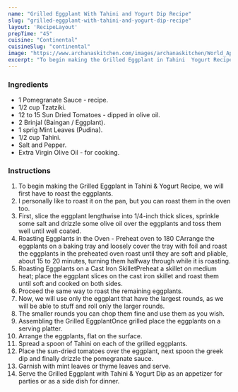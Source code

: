 ---
name: "Grilled Eggplant With Tahini and Yogurt Dip Recipe"
slug: "grilled-eggplant-with-tahini-and-yogurt-dip-recipe"
layout: 'RecipeLayout'
prepTime: "45"
cuisine: "Continental"
cuisineSlug: "continental"
image: "https://www.archanaskitchen.com/images/archanaskitchen/World_Appetizers/Grilled_Eggplant_with_Tahini_and_Yogurt_Dip_Recipe.jpg"
excerpt: "To begin making the Grilled Eggplant in Tahini  Yogurt Recipe, we will first have to roast the eggplants"
---

### Ingredients

- 1 Pomegranate Sauce - recipe.
- 1/2 cup Tzatziki.
- 12 to 15 Sun Dried Tomatoes - dipped in olive oil.
- 2 Brinjal (Baingan / Eggplant).
- 1 sprig Mint Leaves (Pudina).
- 1/2 cup Tahini.
- Salt and Pepper.
- Extra Virgin Olive Oil - for cooking.

### Instructions

1. To begin making the Grilled Eggplant in Tahini & Yogurt Recipe, we will first have to roast the eggplants.
1. I personally like to roast it on the pan, but you can roast them in the oven too.
1. First, slice the eggplant lengthwise into 1/4-inch thick slices, sprinkle some salt and drizzle some olive oil over the eggplants and toss them well until well coated.
1. Roasting Eggplants in the Oven - Preheat oven to 180 CArrange the eggplants on a baking tray and loosely cover the tray with foil and roast the eggplants in the preheated oven roast until they are soft and pliable, about 15 to 20 minutes, turning them halfway through while it is roasting.
1. Roasting Eggplants on a Cast Iron SkilletPreheat a skillet on medium heat; place the eggplant slices on the cast iron skillet and roast them until soft and cooked on both sides.
1. Proceed the same way to roast the remaining eggplants.
1. Now, we will use only the eggplant that have the largest rounds, as we will be able to stuff and roll only the larger rounds.
1. The smaller rounds you can chop them fine and use them as you wish.
1. Assembling the Grilled EggplantOnce grilled place the eggplants on a serving platter.
1. Arrange the eggplants, flat on the surface.
1. Spread a spoon of Tahini on each of the grilled eggplants.
1. Place the sun-dried tomatoes over the eggplant, next spoon the greek dip and finally drizzle the pomegranate sauce.
1. Garnish with mint leaves or thyme leaves and serve.
1. Serve the Grilled Eggplant with Tahini & Yogurt Dip as an appetizer for parties or as a side dish for dinner.

